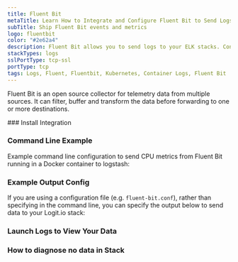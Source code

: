 ```yaml
---
title: Fluent Bit
metaTitle: Learn How to Integrate and Configure Fluent Bit to Send Logs
subTitle: Ship Fluent Bit events and metrics
logo: fluentbit
color: "#2e62a4"
description: Fluent Bit allows you to send logs to your ELK stacks. Configure Fluent Bit to send logs to Logstash. Get started using our sample fluent bit configuration.
stackTypes: logs
sslPortType: tcp-ssl
portType: tcp
tags: Logs, Fluent, Fluentbit, Kubernetes, Container Logs, Fluent Bit
---
```


Fluent Bit is an open source collector for telemetry data from multiple sources. It can filter, buffer and 
transform the data before forwarding to one or more destinations.

<Steps>
  ### Install Integration

  <InstallIntegration/>

  ### Command Line Example

  Example command line configuration to send CPU metrics from Fluent Bit running in a Docker container to logstash:

  <FluentBitCommandlineExample />

  ### Example Output Config

  If you are using a configuration file (e.g. `fluent-bit.conf`), rather than specifying in the command line, 
  you can specify the output below to send data to your Logit.io stack:

  <FluentBitExampleOutputConfig />

  ### Launch Logs to View Your Data

  <LaunchVisualizer type="logs" />

  ### How to diagnose no data in Stack

  <DiagnoseNoData />

</Steps>